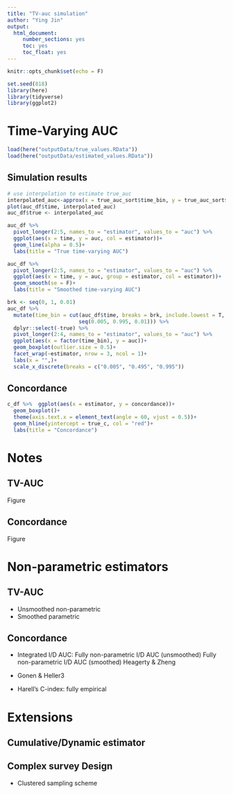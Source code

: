 ```yaml
---
title: "TV-auc simulation"
author: "Ying Jin"
output: 
  html_document:
     number_sections: yes
     toc: yes
     toc_float: yes
---
```


```r
knitr::opts_chunk$set(echo = F)

set.seed(818)
library(here)
library(tidyverse)
library(ggplot2)
```

# Time-Varying AUC
```r
load(here("outputData/true_values.RData"))
load(here("outputData/estimated_values.RData"))
```

## Simulation results

```r
# use interpolation to estimate true_auc
interpolated_auc<-approx(x = true_auc_sort$time_bin, y = true_auc_sort$auc, xout = auc_df$time)$y
plot(auc_df$time, interpolated_auc)
auc_df$true <- interpolated_auc
```

```r
auc_df %>% 
  pivot_longer(2:5, names_to = "estimator", values_to = "auc") %>%
  ggplot(aes(x = time, y = auc, col = estimator))+
  geom_line(alpha = 0.5)+
  labs(title = "True time-varying AUC")
```

```r
auc_df %>% 
  pivot_longer(2:5, names_to = "estimator", values_to = "auc") %>%
  ggplot(aes(x = time, y = auc, group = estimator, col = estimator))+
  geom_smooth(se = F)+
  labs(title = "Smoothed time-varying AUC")
```

```r
brk <- seq(0, 1, 0.01)
auc_df %>%
  mutate(time_bin = cut(auc_df$time, breaks = brk, include.lowest = T,
                       seq(0.005, 0.995, 0.01))) %>%
  dplyr::select(-true) %>%
  pivot_longer(2:4, names_to = "estimator", values_to = "auc") %>%
  ggplot(aes(x = factor(time_bin), y = auc))+
  geom_boxplot(outlier.size = 0.5)+
  facet_wrap(~estimator, nrow = 3, ncol = 1)+
  labs(x = "",)+
  scale_x_discrete(breaks = c("0.005", "0.495", "0.995"))
```

## Concordance

```r
c_df %>%  ggplot(aes(x = estimator, y = concordance))+
  geom_boxplot()+
  theme(axis.text.x = element_text(angle = 60, vjust = 0.5))+
  geom_hline(yintercept = true_c, col = "red")+
  labs(title = "Concordance")
```

# Notes

<!-- code  -->

## TV-AUC
Figure

## Concordance
Figure

# Non-parametric estimators

## TV-AUC
- Unsmoothed non-parametric
- Smoothed parametric

## Concordance

- Integrated I/D AUC:
Fully non-parametric I/D AUC (unsmoothed)
Fully non-parametric I/D AUC (smoothed)
Heagerty & Zheng

- Gonen & Heller3

- Harell’s C-index: fully empirical

# Extensions

## Cumulative/Dynamic estimator

## Complex survey Design
- Clustered sampling scheme



